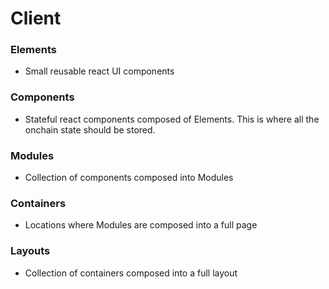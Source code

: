 # Client

### Elements
- Small reusable react UI components

### Components
- Stateful react components composed of Elements. This is where all the onchain state should be stored.

### Modules
- Collection of components composed into Modules

### Containers
- Locations where Modules are composed into a full page

### Layouts
- Collection of containers composed into a full layout